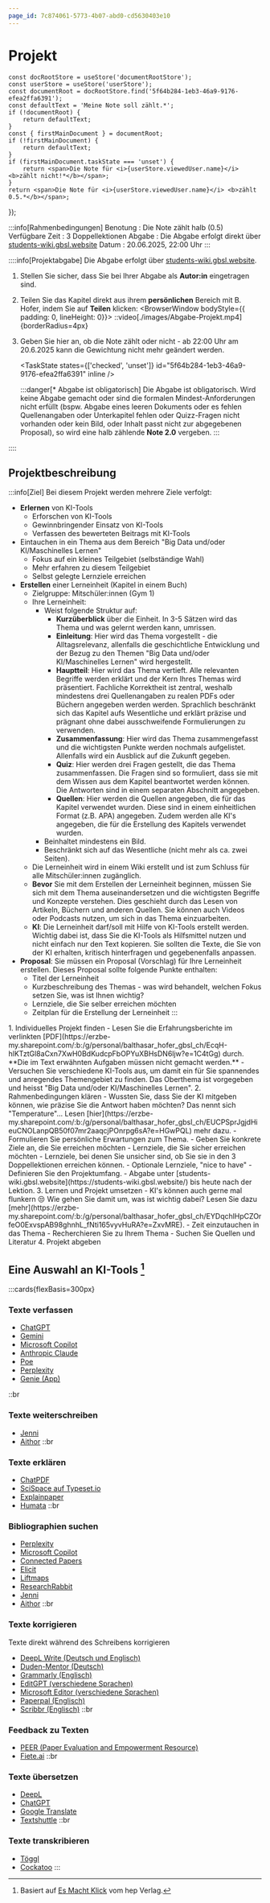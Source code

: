 ```yaml
---
page_id: 7c874061-5773-4b07-abd0-cd5630403e10
---
```


# Projekt

    const docRootStore = useStore('documentRootStore');
    const userStore = useStore('userStore');
    const documentRoot = docRootStore.find('5f64b284-1eb3-46a9-9176-efea2ffa6391');
    const defaultText = 'Meine Note soll zählt.*';
    if (!documentRoot) {
        return defaultText;
    }
    const { firstMainDocument } = documentRoot;
    if (!firstMainDocument) {
        return defaultText;
    }
    if (firstMainDocument.taskState === 'unset') {
        return <span>Die Note für <i>{userStore.viewedUser.name}</i> <b>zählt nicht!*</b></span>;
    }
    return <span>Die Note für <i>{userStore.viewedUser.name}</i> <b>zählt 0.5.*</b></span>;
});


:::info[Rahmenbedingungen]
Benotung
: Die Note zählt halb ($0.5$)
Verfügbare Zeit
: 3 Doppellektionen
Abgabe
: Die Abgabe erfolgt direkt über [students-wiki.gbsl.website](https://students-wiki.gbsl.website/)
Datum
: 20.06.2025, 22:00 Uhr
:::

::::info[Projektabgabe]
Die Abgabe erfolgt über [students-wiki.gbsl.website](https://students-wiki.gbsl.website/).
1. Stellen Sie sicher, dass Sie bei Ihrer Abgabe als **Autor:in** eingetragen sind.
2. Teilen Sie das Kapitel direkt aus ihrem **persönlichen** Bereich mit B. Hofer, indem Sie auf __Teilen__ klicken:
    <BrowserWindow bodyStyle={{ padding: 0, lineHeight: 0}}>
        ::video[./images/Abgabe-Projekt.mp4]{borderRadius=4px}
    </BrowserWindow>
3. Geben Sie hier an, ob die Note zählt oder nicht - ab 22:00 Uhr am 20.6.2025 kann die Gewichtung nicht mehr geändert werden.

    <TaskState states={['checked', 'unset']} id="5f64b284-1eb3-46a9-9176-efea2ffa6391" inline /> <NotenLabel />
    <PermissionsPanel documentRootId="5f64b284-1eb3-46a9-9176-efea2ffa6391"/>

    :::danger[\* Abgabe ist obligatorisch]
    Die Abgabe ist obligatorisch. Wird keine Abgabe gemacht oder sind die formalen Mindest-Anforderungen nicht erfüllt (bspw. Abgabe eines leeren Dokuments oder es fehlen Quellenangaben oder Unterkapitel fehlen oder Quizz-Fragen nicht vorhanden oder kein Bild, oder Inhalt passt nicht zur abgegebenen Proposal), so wird eine halb zählende **Note 2.0** vergeben.
    :::

::::

## Projektbeschreibung

:::info[Ziel]
Bei diesem Projekt werden mehrere Ziele verfolgt:
- **Erlernen** von KI-Tools
    - Erforschen von KI-Tools
    - Gewinnbringender Einsatz von KI-Tools
    - Verfassen des bewerteten Beitrags mit KI-Tools
- Eintauchen in ein Thema aus dem Bereich "Big Data und/oder KI/Maschinelles Lernen"
    - Fokus auf ein kleines Teilgebiet (selbständige Wahl)
    - Mehr erfahren zu diesem Teilgebiet
    - Selbst gelegte Lernziele erreichen
- **Erstellen** einer Lerneinheit (Kapitel in einem Buch)
    - Zielgruppe: Mitschüler:innen (Gym 1)
    - Ihre Lerneinheit:
        - Weist folgende Struktur auf:
            - **Kurzüberblick** über die Einheit. In 3-5 Sätzen wird das Thema und was gelernt werden kann, umrissen.
            - **Einleitung**: Hier wird das Thema vorgestellt - die Alltagsrelevanz, allenfalls die geschichtliche Entwicklung und der Bezug zu den Themen "Big Data und/oder KI/Maschinelles Lernen" wird hergestellt.
            - **Hauptteil**: Hier wird das Thema vertieft. Alle relevanten Begriffe werden erklärt und der Kern Ihres Themas wird präsentiert. Fachliche Korrektheit ist zentral, weshalb mindestens drei Quellenangaben zu realen PDFs oder Büchern angegeben werden werden. Sprachlich beschränkt sich das Kapitel aufs Wesentliche und erklärt präzise und prägnant ohne dabei ausschweifende Formulierungen zu verwenden.
            - **Zusammenfassung**: Hier wird das Thema zusammengefasst und die wichtigsten Punkte werden nochmals aufgelistet. Allenfalls wird ein Ausblick auf die Zukunft gegeben.
            - **Quiz**: Hier werden drei Fragen gestellt, die das Thema zusammenfassen. Die Fragen sind so formuliert, dass sie mit dem Wissen aus dem Kapitel beantwortet werden können. Die Antworten sind in einem separaten Abschnitt angegeben.
            - **Quellen**: Hier werden die Quellen angegeben, die für das Kapitel verwendet wurden. Diese sind in einem einheitlichen Format (z.B. APA) angegeben. Zudem werden alle KI's angegeben, die für die Erstellung des Kapitels verwendet wurden.
        - Beinhaltet mindestens ein Bild.
        - Beschränkt sich auf das Wesentliche (nicht mehr als ca. zwei Seiten).
    - Die Lerneinheit wird in einem Wiki erstellt und ist zum Schluss für alle Mitschüler:innen zugänglich.
    - **Bevor** Sie mit dem Erstellen der Lerneinheit beginnen, müssen Sie sich mit dem Thema auseinandersetzen und die wichtigsten Begriffe und Konzepte verstehen. Dies geschieht durch das Lesen von Artikeln, Büchern und anderen Quellen. Sie können auch Videos oder Podcasts nutzen, um sich in das Thema einzuarbeiten.
    - **KI**: Die Lerneinheit darf/soll mit Hilfe von KI-Tools erstellt werden. Wichtig dabei ist, dass Sie die KI-Tools als Hilfsmittel nutzen und nicht einfach nur den Text kopieren. Sie sollten die Texte, die Sie von der KI erhalten, kritisch hinterfragen und gegebenenfalls anpassen.
- **Proposal**: Sie müssen ein Proposal (Vorschlag) für Ihre Lerneinheit erstellen. Dieses Proposal sollte folgende Punkte enthalten:
    - Titel der Lerneinheit
    - Kurzbeschreibung des Themas - was wird behandelt, welchen Fokus setzen Sie, was ist Ihnen wichtig?
    - Lernziele, die Sie selber erreichen möchten
    - Zeitplan für die Erstellung der Lerneinheit
:::


<Steps>
1. Individuelles Projekt finden
    - Lesen Sie die Erfahrungsberichte im verlinkten [PDF](https://erzbe-my.sharepoint.com/:b:/g/personal/balthasar_hofer_gbsl_ch/EcqH-hlKTztGl8aCxn7XwH0BdKudcpFbOPYuXBHsDN6ljw?e=1C4tGg) durch. **Die im Text erwähnten Aufgaben müssen nicht gemacht werden.**
    - Versuchen Sie verschiedene KI-Tools aus, um damit ein für Sie spannendes und anregendes Themengebiet zu finden. Das Oberthema ist vorgegeben und heisst "Big Data und/oder KI/Maschinelles Lernen".
2. Rahmenbedingungen klären
    - Wussten Sie, dass Sie der KI mitgeben können, wie präzise Sie die Antwort haben möchten? Das nennt sich "Temperature"... Lesen [hier](https://erzbe-my.sharepoint.com/:b:/g/personal/balthasar_hofer_gbsl_ch/EUCPSprJgjdHieuCNOLanpQB50f07mr2aaqcjPOnrpg6sA?e=HGwPQL) mehr dazu.
    - Formulieren Sie persönliche Erwartungen zum Thema.
    - Geben Sie konkrete Ziele an, die Sie erreichen möchten
        - Lernziele, die Sie sicher erreichen möchten
        - Lernziele, bei denen Sie unsicher sind, ob Sie sie in den 3 Doppellektionen erreichen können.
        - Optionale Lernziele, "nice to have"
    - Definieren Sie den Projektumfang.
    - Abgabe unter [students-wiki.gbsl.website](https://students-wiki.gbsl.website/) bis heute nach der Lektion.
3. Lernen und Projekt umsetzen
    - KI's können auch gerne mal flunkern 😒 Wie gehen Sie damit um, was ist wichtig dabei? Lesen Sie dazu [mehr](https://erzbe-my.sharepoint.com/:b:/g/personal/balthasar_hofer_gbsl_ch/EYDqchlHpCZOrfeO0ExvspAB98ghnhL_fNti165vyvHuRA?e=ZxvMRE).
    - Zeit einzutauchen in das Thema
        - Recherchieren Sie zu Ihrem Thema
        - Suchen Sie Quellen und Literatur
4. Projekt abgeben
</Steps>


## Eine Auswahl an KI-Tools [^1]
:::cards{flexBasis=300px}
### Texte **verfassen**
- [ChatGPT](https://chatgpt.com/)
- [Gemini](https://gemini.google.com/)
- [Microsoft Copilot](https://copilot.microsoft.com/chats)
- [Anthropic Claude](https://claude.ai/login?returnTo=%2F%3F)
- [Poe](https://poe.com/login)
- [Perplexity](https://www.perplexity.ai/)
- [Genie (App)](https://usegenie.ai/)

::br
### Texte **weiterschreiben**
- [Jenni](https://jenni.ai/)
- [Aithor](https://aithor.com/de-de)
::br
### Texte **erklären**
- [ChatPDF](https://www.chatpdf.com/de)
- [SciSpace auf Typeset.io](https://scispace.com/)
- [Explainpaper](https://www.explainpaper.com/)
- [Humata](https://www.humata.ai/)
::br
### Bibliographien **suchen**
- [Perplexity](https://www.perplexity.ai/)
- [Microsoft Copilot](https://copilot.microsoft.com/chats)
- [Connected Papers](https://www.connectedpapers.com/)
- [Elicit](https://elicit.com/)
- [Liftmaps](https://www.litmaps.com/)
- [ResearchRabbit](https://www.researchrabbit.ai/)
- [Jenni](https://jenni.ai/)
- [Aithor](https://aithor.com/de-de)
::br
### Texte **korrigieren**
Texte direkt während des Schreibens korrigieren

- [DeepL Write (Deutsch und Englisch)](https://www.deepl.com/de/write)
- [Duden-Mentor (Deutsch)](https://mentor.duden.de/)
- [Grammarly (Englisch)](https://www.grammarly.com/)
- [EditGPT (verschiedene Sprachen)](https://editgpt.app/)
- [Microsoft Editor (verschiedene Sprachen)](https://www.microsoft.com/de-ch/microsoft-365/microsoft-editor?market=ch)
- [Paperpal (Englisch)](https://paperpal.com/)
- [Scribbr (Englisch)](https://www.scribbr.ch/)
::br
### **Feedback** zu Texten
- [PEER (Paper Evaluation and Empowerment Resource)](https://peer-ai-tutor.streamlit.app/)
- [Fiete.ai](https://www.fellofish.com/)
::br
### **Texte** übersetzen
- [DeepL](https://www.deepl.com/de/translator)
- [ChatGPT](https://chatgpt.com/)
- [Google Translate](https://translate.google.com/?sl=auto&tl=de&op=translate)
- [Textshuttle](https://www.supertext.com/de-CH/textshuttle-heisst-neu-supertext)
::br
### **Texte** transkribieren
- [Töggl](https://xn--tggl-5qa.ch/)
- [Cockatoo](https://www.cockatoo.com/)
:::

[^1]: Basiert auf [Es Macht Klick](https://www.hep-verlag.ch/klick) vom hep Verlag.
